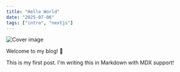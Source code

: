 ```yaml
---
title: "Hello World"
date: "2025-07-06"
tags: ["intro", "nextjs"]
---
```

![Cover image](/images/first.png)

Welcome to my blog! 🚀

This is my first post. I'm writing this in Markdown with MDX support!
